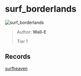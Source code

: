 
# surf_borderlands

![surf_borderlands](https://raw.githubusercontent.com/Sayt123/SurfMapPics/Maps-and-bonuses/csgo/surf_borderlands.jpg)

> Author: **Wall-E**
>
> Tier 1

## Records

[surfheaven](https://surfheaven.eu/map/surf_borderlands)

